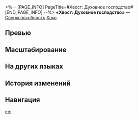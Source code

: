 <%-- [PAGE_INFO]
PageTitle=#Хвост: Духовное господство#
[END_PAGE_INFO] --%>
{{Навык Инфобокс
|Название         = Хвост: Духовное господство
|Изображение      = Навык Хвост: Духовное господство.png
|Персонаж         = Хохо
|Тип              = Сверхспособность
|Тэг              = Поддержка
|УронСтойк        = 
|ЭнергияГен       = 5
|Энергия          = 140
|Длительность     = 
|Описание         = Восстанавливает всем членам отряда, кроме себя, {{Цвет|Выделенный|15%—21%}} от их макс. энергии, а также повышает их силу атаки на {{Цвет|Выделенный|24%—43,2%}} на 2 хода.
|Свойство1        = 
|Масштабирование1 = 
}}
'''«Хвост: Духовное господство»''' — [[Сверхспособность]] [[Хохо]].

==Превью==
{{Превью
|Файл = Хвост: Духовное господство Превью
}}

==Масштабирование==
{{Масштабирование навыка|тип=Сверхспособность
|15%;15.5%;16%;16.5%;17%;17.5%;18.13%;18.75%;19.38%;20%;20.5%;21%;21.5%;22%;22.5%
|24%;25.6%;27.2%;28.8%;30.4%;32%;34%;36%;38%;40%;41.6%;43.2%;44.8%;46.4%;48%
}}

==На других языках==
{{На других языках
|en   = Tail: Spiritual Domination
|zhs  = 尾巴•遣神役鬼
|zht  = 尾巴•遣神役鬼
|ja   = シッポ・{{Rubi|神鬼使役|しんきしえき}}
|ko   = 꼬리•신귀 사역
|es   = Cola: Dominación espiritual
|fr   = Domination spirituelle de Plumeau
|ru   = Хвост: Духовное господство
|th   = Tail: Spiritual Domination
|vi   = Lão Đuôi - Chế Ngự Tâm Linh
|de   = Schweif: Unterwerfung von Teufeln
|id   = Tail: Spiritual Domination
|pt   = Rabin: Dominação Espiritual
}}

==История изменений==
{{История изменений|3.5}}

==Навигация==
{{Навык Навбокс|Хохо}}

[[en:]]